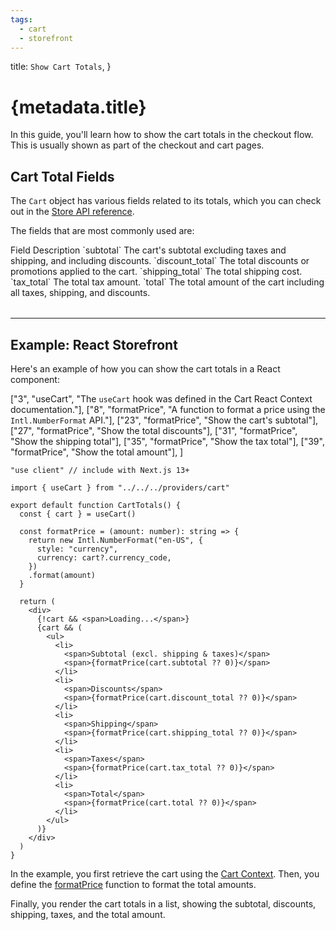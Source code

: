 ```yaml
---
tags:
  - cart
  - storefront
---
```



  title: `Show Cart Totals`,
}

# {metadata.title}

In this guide, you'll learn how to show the cart totals in the checkout flow. This is usually shown as part of the checkout and cart pages.

## Cart Total Fields

The `Cart` object has various fields related to its totals, which you can check out in the [Store API reference](!api!/store#carts_cart_schema).

The fields that are most commonly used are:

<Table>
  <Table.Header>
    <Table.Row>
      <Table.HeaderCell>Field</Table.HeaderCell>
      <Table.HeaderCell>Description</Table.HeaderCell>
    </Table.Row>
  </Table.Header>
  <Table.Body>
    <Table.Row>
      <Table.Cell>
        `subtotal`
      </Table.Cell>
      <Table.Cell>
        The cart's subtotal excluding taxes and shipping, and including discounts.
      </Table.Cell>
    </Table.Row>
    <Table.Row>
      <Table.Cell>
      `discount_total`
      </Table.Cell>
      <Table.Cell>
        The total discounts or promotions applied to the cart.
      </Table.Cell>
    </Table.Row>
    <Table.Row>
      <Table.Cell>
        `shipping_total`
      </Table.Cell>
      <Table.Cell>
        The total shipping cost.
      </Table.Cell>
    </Table.Row>
    <Table.Row>
      <Table.Cell>
        `tax_total`
      </Table.Cell>
      <Table.Cell>
        The total tax amount.
      </Table.Cell>
    </Table.Row>
    <Table.Row>
      <Table.Cell>
        `total`
      </Table.Cell>
      <Table.Cell>
        The total amount of the cart including all taxes, shipping, and discounts.
      </Table.Cell>
    </Table.Row>
  </Table.Body>
</Table>

---

## Example: React Storefront

Here's an example of how you can show the cart totals in a React component:

  ["3", "useCart", "The `useCart` hook was defined in the Cart React Context documentation."],
  ["8", "formatPrice", "A function to format a price using the `Intl.NumberFormat` API."],
  ["23", "formatPrice", "Show the cart's subtotal"],
  ["27", "formatPrice", "Show the total discounts"],
  ["31", "formatPrice", "Show the shipping total"],
  ["35", "formatPrice", "Show the tax total"],
  ["39", "formatPrice", "Show the total amount"],
]

```tsx highlights={highlights}
"use client" // include with Next.js 13+

import { useCart } from "../../../providers/cart"

export default function CartTotals() {
  const { cart } = useCart()

  const formatPrice = (amount: number): string => {
    return new Intl.NumberFormat("en-US", {
      style: "currency",
      currency: cart?.currency_code,
    })
    .format(amount)
  }

  return (
    <div>
      {!cart && <span>Loading...</span>}
      {cart && (
        <ul>
          <li>
            <span>Subtotal (excl. shipping & taxes)</span>
            <span>{formatPrice(cart.subtotal ?? 0)}</span>
          </li>
          <li>
            <span>Discounts</span>
            <span>{formatPrice(cart.discount_total ?? 0)}</span>
          </li>
          <li>
            <span>Shipping</span>
            <span>{formatPrice(cart.shipping_total ?? 0)}</span>
          </li>
          <li>
            <span>Taxes</span>
            <span>{formatPrice(cart.tax_total ?? 0)}</span>
          </li>
          <li>
            <span>Total</span>
            <span>{formatPrice(cart.total ?? 0)}</span>
          </li>
        </ul>
      )}
    </div>
  )
}
```

In the example, you first retrieve the cart using the [Cart Context](../context/page.mdx). Then, you define the [formatPrice](../retrieve/page.mdx#format-prices) function to format the total amounts.

Finally, you render the cart totals in a list, showing the subtotal, discounts, shipping, taxes, and the total amount.
